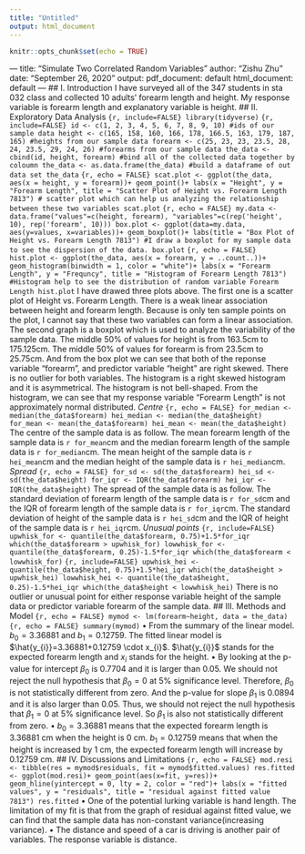 ```yaml
---
title: "Untitled"
output: html_document
---
```


```r
knitr::opts_chunk$set(echo = TRUE)
```

--- title: "Simulate Two Correlated Random Variables" author: "Zishu Zhu" date: "September 26, 2020" output: pdf_document: default html_document: default --- ## I. Introduction I have surveyed all of the 347 students in sta 032 class and collected 10 adults' forearm length and height. My response variable is forearm length and explanatory variable is height. ## II. Exploratory Data Analysis ```{r, include=FALSE} library(tidyverse) ``` ```{r, include=FALSE} id <- c(1, 2, 3, 4, 5, 6, 7, 8, 9, 10) #ids of our sample data height <- c(165, 158, 160, 166, 178, 166.5, 163, 179, 187, 165) #heights from our sample data forearm <- c(25, 23, 23, 23.5, 28, 24, 23.5, 29, 24, 26) #forearms from our sample data the_data <- cbind(id, height, forearm) #bind all of the collected data together by coloumn the_data <- as.data.frame(the_data) #build a dataframe of out data set the_data ``` ```{r, echo = FALSE} scat.plot <- ggplot(the_data, aes(x = height, y = forearm))+ geom_point()+ labs(x = "Height", y = "Forearm Length", title = "Scatter Plot of Height vs. Forearm Length 7813") # scatter plot which can help us analyzing the relationship between these two variables scat.plot ``` ```{r, echo = FALSE} my.data <- data.frame("values"=c(height, forearm), "variables"=c(rep('height', 10), rep('forearm', 10))) box.plot <- ggplot(data=my.data, aes(y=values, x=variables))+ geom_boxplot()+ labs(title = "Box Plot of Height vs. Forearm Length 7813") #I draw a boxplot for my sample data to see the dispersion of the data. box.plot ``` ```{r, echo = FALSE} hist.plot <- ggplot(the_data, aes(x = forearm, y = ..count..))+ geom_histogram(binwidth = 1, color = "white")+ labs(x = "Forearm Length", y = "Frequncy", title = "Histogram of Forearm Length 7813") #Histogram help to see the distribution of random variable Forearm Length hist.plot ``` I have drawed three plots above. The first one is a scatter plot of Height vs. Forearm Length. There is a weak linear association between height and forearm length. Because is only ten sample points on the plot, I cannot say that these two variables can form a linear association. The second graph is a boxplot which is used to analyze the variability of the sample data. The middle 50% of values for height is from 163.5cm to 175.125cm. The middle 50% of values for forearm is from 23.5cm to 25.75cm. And from the box plot we can see that both of the reponse variable "forearm", and predictor variable "height" are right skewed. There is no outlier for both variables. The histogram is a right skewed histogram and it is asymmetrical. The histogram is not bell-shaped. From the histogram, we can see that my response variable "Forearm Length" is not approximately normal distributed. $Centre$ ```{r, echo = FALSE} for_median <- median(the_data$forearm) hei_median <- median(the_data$height) for_mean <- mean(the_data$forearm) hei_mean <- mean(the_data$height) ``` The centre of the sample data is as follow. The mean forearm length of the sample data is `r for_mean`cm and the median forearm length of the sample data is `r for_median`cm. The mean height of the sample data is `r hei_mean`cm and the median height of the sample data is `r hei_median`cm. $Spread$ ```{r, echo = FALSE} for_sd <- sd(the_data$forearm) hei_sd <- sd(the_data$height) for_iqr <- IQR(the_data$forearm) hei_iqr <- IQR(the_data$height) ``` The spread of the sample data is as follow. The standard deviation of forearm length of the sample data is `r for_sd`cm and the IQR of forearm length of the sample data is `r for_iqr`cm. The standard deviation of height of the sample data is `r hei_sd`cm and the IQR of height of the sample data is `r hei_iqr`cm. $Unusual$ $points$ ```{r, include=FALSE} upwhisk_for <- quantile(the_data$forearm, 0.75)+1.5*for_iqr which(the_data$forearm > upwhisk_for) lowwhisk_for <- quantile(the_data$forearm, 0.25)-1.5*for_iqr which(the_data$forearm < lowwhisk_for) ``` ```{r, include=FALSE} upwhisk_hei <- quantile(the_data$height, 0.75)+1.5*hei_iqr which(the_data$height > upwhisk_hei) lowwhisk_hei <- quantile(the_data$height, 0.25)-1.5*hei_iqr which(the_data$height < lowwhisk_hei) ``` There is no outlier or unusual point for either response variable height of the sample data or predictor variable forearm of the sample data. ## III. Methods and Model ```{r, echo = FALSE} mymod <- lm(forearm~height, data = the_data) ``` ```{r, echo = FALSE} summary(mymod) ``` $\bullet$ From the summary of the linear model. $b_{0}=3.36881$ and $b_{1}=0.12759$. The fitted linear model is $\hat{y_{i}}=3.36881+0.12759 \cdot x_{i}$. $\hat{y_{i}}$ stands for the expected forearm length and $x_{i}$ stands for the height. $\bullet$ By looking at the p-value for intercept $\beta_{0}$ is 0.7704 and it is larger than 0.05. We should not reject the null hypothesis that $\beta_{0}=0$ at 5% significance level. Therefore, $\beta_{0}$ is not statistically different from zero. And the p-value for slope $\beta_{1}$ is 0.0894 and it is also larger than 0.05. Thus, we should not reject the null hypothesis that $\beta_{1}=0$ at 5% significance level. So $\beta_{1}$ is also not statistically different from zero. $\bullet$ $b_{0}=3.36881$ means that the expected forearm length is 3.36881 cm when the height is 0 cm. $b_{1}=0.12759$ means that when the height is increased by 1 cm, the expected forearm length will increase by 0.12759 cm. ## IV. Discussions and Limitations ```{r, echo = FALSE} mod.resi <- tibble(res = mymod$residuals, fit = mymod$fitted.values) res.fitted <- ggplot(mod.resi)+ geom_point(aes(x=fit, y=res))+ geom_hline(yintercept = 0, lty = 2, color = "red")+ labs(x = "fitted values", y = "residuals", title = "residual against fitted value 7813") res.fitted ``` $\bullet$ One of the potential lurking variable is hand length. The limitation of my fit is that from the graph of residual against fitted value, we can find that the sample data has non-constant variance(increasing variance). $\bullet$ The distance and speed of a car is driving is another pair of variables. The response variable is distance.